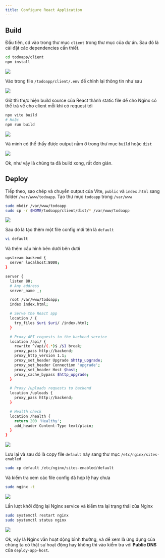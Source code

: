 ```yaml
---
title: Configure React Application
---
```


## Build

Đầu tiên, cd vào trong thư mục `client` trong thư mục của dự án. Sau đó là cài đặt các dependencies cần thiết.

```bash
cd todoapp/client
npm install
```

<Image src="/assets/deploy-react/5.1.1.png" />

Vào trong file `/todoapp/client/.env` để chỉnh lại thông tin như sau

<Image src="/assets/deploy-react/5.1.2.png" />

Giờ thì thực hiện build source của React thành static file để cho Nginx có thể trả về cho client mỗi khi có request tới

```bash
npx vite build
# Hoặc
npm run build
```

<Image src="/assets/deploy-react/5.1.3.png" />

Và mình có thể thấy được output nằm ở trong thư mục `build` hoặc `dist`

<Image src="/assets/deploy-react/5.1.4.png" />

Ok, như vậy là chúng ta đã build xong, rất đơn giản.

## Deploy

Tiếp theo, sao chép và chuyển output của Vite, `public` và `index.html` sang folder `/var/www/todoapp`. Tạo thư mục `todoapp` trong `/var/www`

```bash
sudo mkdir /var/www/todoapp
sudo cp -r $HOME/todoapp/client/dist/* /var/www/todoapp
```

<Image src="/assets/deploy-react/5.1.5.png" />

Sau đó là tạo thêm một file config mới tên là `default`

```bash
vi default
```

Và thêm cấu hình bên dưới bên dưới

```bash
upstream backend {
  server localhost:8000;
}

server {
  listen 80;
  # Any address
  server_name _;

  root /var/www/todoapp;
  index index.html;

  # Serve the React app
  location / {
    try_files $uri $uri/ /index.html;
  }

  # Proxy API requests to the backend service
  location /api/ {
    rewrite ^/api/(.*)$ /$1 break;
    proxy_pass http://backend;
    proxy_http_version 1.1;
    proxy_set_header Upgrade $http_upgrade;
    proxy_set_header Connection 'upgrade';
    proxy_set_header Host $host;
    proxy_cache_bypass $http_upgrade;
  }

  # Proxy /uploads requests to backend
  location /uploads {
    proxy_pass http://backend;
  }

  # Health check
  location /health {
    return 200 'Healthy';
    add_header Content-Type text/plain;
  }
}
```

<Image src="/assets/deploy-react/5.1.6.png" />

Lưu lại và sau đó là copy file `default` này sang thư mục `/etc/nginx/sites-enabled`

```bash
sudo cp default /etc/nginx/sites-enabled/default
```

Và kiểm tra xem các file config đã hợp lệ hay chưa

```bash
sudo nginx -t
```

<Image src="/assets/deploy-react/5.1.7.png" />

Lần lượt khởi động lại Nginx service và kiểm tra lại trạng thái của Nginx

```bash
sudo systemctl restart nginx
sudo systemctl status nginx
```

<Image src="/assets/deploy-react/5.1.8.png" />

Ok, vậy là Nginx vẫn hoạt động bình thường, và để xem là ứng dụng của chúng ta có thật sự hoạt động hay không thì vào kiểm tra với **Public DNS** của `deploy-app-host`.
